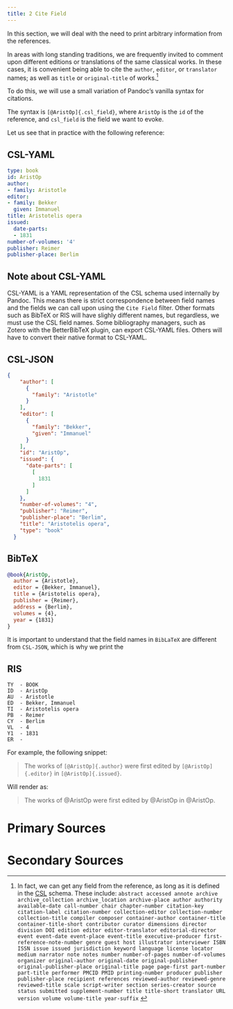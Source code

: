 ```yaml
---
title: 2 Cite Field
---
```


In this section, we will deal with the need to print arbitrary information from the references.

In areas with long standing traditions, we are frequently invited to comment upon different editions or translations of the same classical works. In these cases, it is convenient being able to cite the `author`, `editor`, or `translator` names; as well as `title` or `original-title` of works.^[In fact, we can get any field from the reference, as long as it is defined in the [CSL](https://docs.citationstyles.org/en/stable/specification.html) schema. These include:
  ```
  abstract accessed annote archive archive_collection archive_location archive-place author authority available-date call-number chair chapter-number citation-key citation-label citation-number collection-editor collection-number collection-title compiler composer container-author container-title container-title-short contributor curator dimensions director division DOI edition editor editor-translator editorial-director event event-date event-place event-title executive-producer first-reference-note-number genre guest host illustrator interviewer ISBN ISSN issue issued jurisdiction keyword language license locator medium narrator note notes number number-of-pages number-of-volumes organizer original-author original-date original-publisher original-publisher-place original-title page page-first part-number part-title performer PMCID PMID printing-number producer publisher publisher-place recipient references reviewed-author reviewed-genre reviewed-title scale script-writer section series-creator source status submitted supplement-number title title-short translator URL version volume volume-title year-suffix
  ```
  ]

To do this, we will use a small variation of Pandoc's vanilla syntax for citations.

::: {.callout-note appearance="simple"}
The syntax is `[@AristOp]{.csl_field}`, where `AristOp` is the `id` of the reference, and `csl_field` is the field we want to evoke.
:::

Let us see that in practice with the following reference:

::: {.panel-tabset}
## CSL-YAML
```yaml
type: book
id: AristOp
author:
- family: Aristotle
editor:
- family: Bekker
  given: Immanuel
title: Aristotelis opera
issued:
  date-parts:
  - 1831
number-of-volumes: '4'
publisher: Reimer
publisher-place: Berlim
```
::: {.callout-warning collapse="true"}
## Note about CSL-YAML
CSL-YAML is a YAML representation of the CSL schema used internally by Pandoc. This means there is strict correspondence between field names and the fields we can call upon using the `Cite Field` filter. Other formats such as BibTeX or RIS will have slighly different names, but regardless, we must use the CSL field names.
Some bibliography managers, such as Zotero with the BetterBibTeX plugin, can export CSL-YAML files. Others will have to convert their native format to CSL-YAML.
:::

## CSL-JSON

```json
{
    "author": [
      {
        "family": "Aristotle"
      }
    ],
    "editor": [
      {
        "family": "Bekker",
        "given": "Immanuel"
      }
    ],
    "id": "AristOp",
    "issued": {
      "date-parts": [
        [
          1831
        ]
      ]
    },
    "number-of-volumes": "4",
    "publisher": "Reimer",
    "publisher-place": "Berlim",
    "title": "Aristotelis opera",
    "type": "book"
  }
```
## BibTeX
```bibtex
@book{AristOp,
  author = {Aristotle},
  editor = {Bekker, Immanuel},
  title = {Aristotelis opera},
  publisher = {Reimer},
  address = {Berlim},
  volumes = {4},
  year = {1831}
}
```
::: {.callout-warning appearance="simple"}
It is important to understand that the field names in `BibLaTeX` are different from `CSL-JSON`, which is why we print the
:::

## RIS
```ris
TY  - BOOK
ID  - AristOp
AU  - Aristotle
ED  - Bekker, Immanuel
TI  - Aristotelis opera
PB  - Reimer
CY  - Berlim
VL  - 4
Y1  - 1831
ER  -
```
:::

For example, the following snippet:

> The works of `[@AristOp]{.author}` were first edited by `[@AristOp]{.editor}` in `[@AristOp]{.issued}`.

Will render as:

> The works of [@AristOp]{.author} were first edited by [@AristOp]{.editor} in [@AristOp]{.issued}.



# Primary Sources {.appendix}

::: {#refs_primary}
:::


# Secondary Sources {.appendix}

::: {#refs_secondary}
:::

